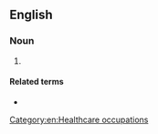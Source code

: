 ==English==

===Noun===
{{en-noun}}

# {{lb|en|British spelling}} {{alternative spelling of|anesthesiologist|lang=en}}

====Related terms====
* {{l|en|anaesthesiology}}

[[Category:en:Healthcare occupations]]
